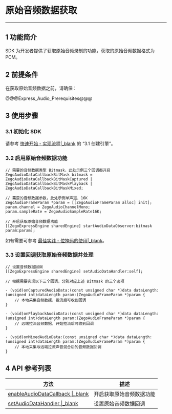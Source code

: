 # 原始音频数据获取

- - -

## 1 功能简介

SDK 为开发者提供了获取原始音频录制的功能，获取的原始音频数据格式为 PCM。


## 2 前提条件

在获取原始音频数据之前，请确保：

@@@Express_Audio_Prerequisites@@@


## 3 使用步骤

### 3.1 初始化 SDK

请参考 [快速开始 - 实现流程\|_blank](7628#3_1) 的 “3.1 创建引擎”。

### 3.2 启用原始音频数据功能


```objc
// 需要的音频数据类型 Bitmask，此处示例三个回调都开启
ZegoAudioDataCallbackBitMask bitmask = ZegoAudioDataCallbackBitMaskCaptured | ZegoAudioDataCallbackBitMaskPlayback | ZegoAudioDataCallbackBitMaskMixed;

// 需要的音频数据参数，此处示例单声道、16K
ZegoAudioFrameParam *param = [[ZegoAudioFrameParam alloc] init];
param.channel = ZegoAudioChannelMono;
param.sampleRate = ZegoAudioSampleRate16K;

// 开启获取原始音频数据功能
[[ZegoExpressEngine sharedEngine] startAudioDataObserver:bitmask param:param];
```

<div class="mk-hint">

如有需要可参考 [最佳实践 - 位掩码的使用\|_blank](#8660)。
</div>

### 3.3 设置回调获取原始音频数据并处理


```objc
// 设置音频数据回调
[[ZegoExpressEngine sharedEngine] setAudioDataHandler:self];
```

```objc
// 根据需要实现以下三个回调，分别对应上述 Bitmask 的三个选项

- (void)onCapturedAudioData:(const unsigned char *)data dataLength:(unsigned int)dataLength param:(ZegoAudioFrameParam *)param {
    // 本地采集音频数据，推流后可收到回调
}

- (void)onPlaybackAudioData:(const unsigned char *)data dataLength:(unsigned int)dataLength param:(ZegoAudioFrameParam *)param {
    // 远端拉流音频数据，开始拉流后可收到回调
}

- (void)onMixedAudioData:(const unsigned char *)data dataLength:(unsigned int)dataLength param:(ZegoAudioFrameParam *)param {
    // 本地采集与远端拉流声音混合后的音频数据回调
}
```

## 4 API 参考列表

| 方法 | 描述 |
|-------|--------|
| [enableAudioDataCallback \|_blank](/zh/api?doc=express_video_sdk_API~ObjectiveC_ios~class~zego-express-engine#enable-audio-data-callback-callback-bit-mask-param) | 开启获取原始音频数据功能 |
| [setAudioDataHandler \|_blank](/zh/api?doc=express_video_sdk_API~ObjectiveC_ios~class~zego-express-engine#set-audio-data-handler) | 设置原始音频数据回调 |
